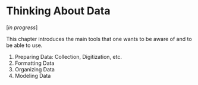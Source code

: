 # Thinking About Data

[*in progress*]

This chapter introduces the main tools that one wants to be aware of and to be able to use.

1. Preparing Data: Collection, Digitization, etc.
2. Formatting Data
3. Organizing Data
4. Modeling Data